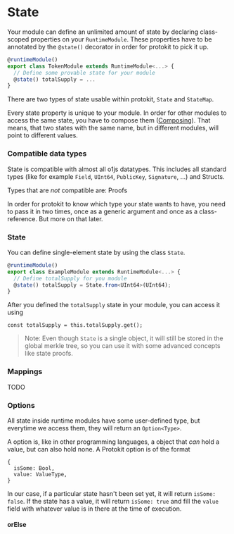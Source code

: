 
# State

Your module can define an unlimited amount of state by declaring class-scoped properties on your `RuntimeModule`.
These properties have to be annotated by the `@state()` decorator in order for protokit to pick it up.

```ts
@runtimeModule()
export class TokenModule extends RuntimeModule<...> {
  // Define some provable state for your module
  @state() totalSupply = ...
}
```

There are two types of state usable within protokit, `State` and `StateMap`.

Every state property is unique to your module. In order for other modules to access the same state, you have to compose them ([Composing](/docs/basics/composing)).
That means, that two states with the same name, but in different modules, will point to different values.

### Compatible data types

State is compatible with almost all o1js datatypes.
This includes all standard types (like for example `Field`, `UInt64`, `PublicKey`, `Signature`, ...) and Structs.

Types that are *not* compatible are: Proofs

In order for protokit to know which type your state wants to have, you need to pass it in two times, once as a generic argument and once as a class-reference.
But more on that later.

### State

You can define single-element state by using the class `State`.

```ts
@runtimeModule()
export class ExampleModule extends RuntimeModule<...> {
  // Define totalSupply for you module
  @state() totalSupply = State.from<UInt64>(UInt64);
}
```

After you defined the `totalSupply` state in your module, you can access it using

`const totalSupply = this.totalSupply.get();`

> Note: Even though `State` is a single object, it will still be stored in the global merkle tree, so you can use it with some advanced concepts like state proofs.


### Mappings

TODO


### Options

All state inside runtime modules have some user-defined type, but everytime we access them, they will return an `Option<Type>`.

A option is, like in other programming languages, a object that *can* hold a value, but can also hold none.
A Protokit option is of the format
```
{
  isSome: Bool,
  value: ValueType,
}
```
In our case, if a particular state hasn't been set yet, it will return `isSome: false`.
If the state has a value, it will return `isSome: true` and fill the `value` field with whatever value is in there at the time of execution.

#### orElse

